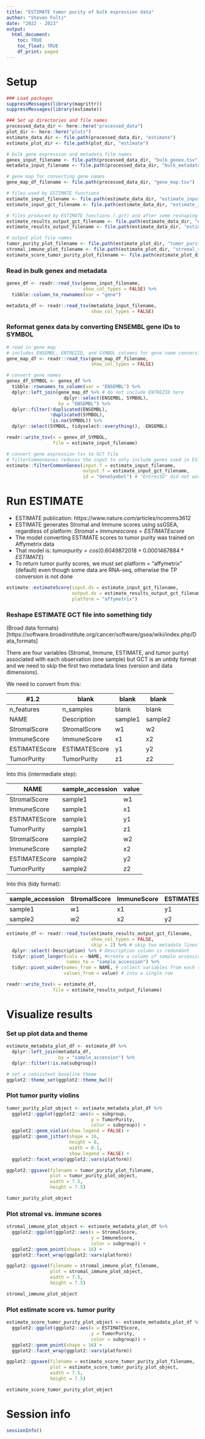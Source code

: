 ```yaml
---
title: "ESTIMATE tumor purity of bulk expression data"
author: "Steven Foltz"
date: "2022 - 2023"
output:
  html_document:
    toc: TRUE
    toc_float: TRUE
    df_print: paged
---
```


# Setup

```r

### Load packages
suppressMessages(library(magrittr))
suppressMessages(library(estimate))

### Set up directories and file names
processed_data_dir <- here::here("processed_data")
plot_dir <- here::here("plots")
estimate_data_dir <- file.path(processed_data_dir, "estimate")
estimate_plot_dir <- file.path(plot_dir, "estimate")

# bulk gene expression and metadata file names
genex_input_filename <- file.path(processed_data_dir, "bulk_genex.tsv")
metadata_input_filename <- file.path(processed_data_dir, "bulk_metadata.tsv")

# gene map for converting gene names
gene_map_df_filename <- file.path(processed_data_dir, "gene_map.tsv")

# files used by ESTIMATE functions
estimate_input_filename <- file.path(estimate_data_dir, "estimate_input.tsv")
estimate_input_gct_filename <- file.path(estimate_data_dir, "estimate_input.gct")

# files produced by ESTIMATE functions (.gct) and after some reshaping (.tsv)
estimate_results_output_gct_filename <- file.path(estimate_data_dir, "estimate_results.gct")
estimate_results_output_filename <- file.path(estimate_data_dir, "estimate_results.tsv")

# output plot file names
tumor_purity_plot_filename <- file.path(estimate_plot_dir, "tumor_purity_by_subgroup.pdf")
stromal_immune_plot_filename <- file.path(estimate_plot_dir, "stromal_score_by_immune_score.pdf")
estimate_score_tumor_purity_plot_filename <- file.path(estimate_plot_dir, "estimate_score_by_tumor_purity.pdf")
```

### Read in bulk genex and metadata

```r
genex_df <- readr::read_tsv(genex_input_filename,
                            show_col_types = FALSE) %>%
  tibble::column_to_rownames(var = "gene")

metadata_df <- readr::read_tsv(metadata_input_filename,
                               show_col_types = FALSE)
```

### Reformat genex data by converting ENSEMBL gene IDs to SYMBOL

```r
# read in gene map
# includes ENSEMBL, ENTREZID, and SYMBOL columns for gene name conversion
gene_map_df <- readr::read_tsv(gene_map_df_filename,
                               show_col_types = FALSE)

# convert gene names
genex_df_SYMBOL <- genex_df %>%
  tibble::rownames_to_column(var = "ENSEMBL") %>%
  dplyr::left_join(gene_map_df %>% # do not include ENTREZID here
                     dplyr::select(ENSEMBL, SYMBOL),
                   by = "ENSEMBL") %>%
  dplyr::filter(!duplicated(ENSEMBL),
                !duplicated(SYMBOL),
                !is.na(SYMBOL)) %>%
  dplyr::select(SYMBOL, tidyselect::everything(), -ENSEMBL)

readr::write_tsv(x = genex_df_SYMBOL,
                 file = estimate_input_filename)

# convert gene expression tsv to GCT file
# filterCommonGenes reduces the input to only include genes used in ESTIMATE model 
estimate::filterCommonGenes(input.f = estimate_input_filename,
                            output.f = estimate_input_gct_filename,
                            id = "GeneSymbol") # "EntrezID" did not work
```

# Run ESTIMATE

- ESTIMATE publication: https://www.nature.com/articles/ncomms3612
- ESTIMATE generates Stromal and Immune scores using ssGSEA, regardless of platform: $Stromal + Immune scores = ESTIMATE score$
- The model converting ESTIMATE scores to tumor purity was trained on Affymetrix data
- That model is: $tumor purity = cos(0.6049872018 + 0.0001467884 * ESTIMATE)$
- To return tumor purity scores, we must set platform = "affymetrix" (default) even though some data are RNA-seq, otherwise the TP conversion is not done

```r
estimate::estimateScore(input.ds = estimate_input_gct_filename,
                        output.ds = estimate_results_output_gct_filename,
                        platform = "affymetrix")
```

### Reshape ESTIMATE GCT file into something tidy

(Broad data formats)[https://software.broadinstitute.org/cancer/software/gsea/wiki/index.php/Data_formats]

There are four variables (Stromal, Immune, ESTIMATE, and tumor purity) associated with each observation (one sample) but GCT is an untidy format and we need to skip the first two metadata lines (version and data dimensions).

We need to convert from this:

| #1.2 | blank | blank | blank |
| ---- | ----- | ----- | ----- |
| n_features | n_samples | blank | blank |
| NAME | Description | sample1 | sample2 |
| StromalScore | StromalScore | w1 | w2 |
| ImmuneScore | ImmuneScore | x1 | x2 |
| ESTIMATEScore | ESTIMATEScore | y1 | y2 |
 TumorPurity | TumorPurity | z1 | z2 |

Into this (intermediate step):

| NAME | sample_accession | value |
| ---- | ---------------- | ----- |
| StromalScore | sample1 | w1 |
| ImmuneScore | sample1 | x1 |
| ESTIMATEScore | sample1 | y1 |
| TumorPurity | sample1 | z1 |
| StromalScore | sample2 | w2 |
| ImmuneScore | sample2 | x2 |
| ESTIMATEScore | sample2 | y2 |
| TumorPurity | sample2 | z2 |

Into this (tidy format):

| sample_accession | StromalScore | ImmuneScore | ESTIMATEScore | TumorPurity |
| ---------------- | ------------ | ----------- | ------------- | ----------- |
| sample1 | w1 | x1 | y1 | z1 |
| sample2 | w2 | x2 | y2 | z2 |

```r
estimate_df <- readr::read_tsv(estimate_results_output_gct_filename,
                               show_col_types = FALSE,
                               skip = 2) %>% # skip two metadata lines
  dplyr::select(-Description) %>% # Description column is redundant
  tidyr::pivot_longer(cols = -NAME, #create a column of sample accessions
                      names_to = "sample_accession") %>%
  tidyr::pivot_wider(names_from = NAME, # collect variables from each sample
                     values_from = value) # into a single row

readr::write_tsv(x = estimate_df,
                 file = estimate_results_output_filename)
```

# Visualize results

### Set up plot data and theme

```r
estimate_metadata_plot_df <- estimate_df %>%
  dplyr::left_join(metadata_df,
                   by = "sample_accession") %>%
  dplyr::filter(!is.na(subgroup))

# set a consistent baseline theme
ggplot2::theme_set(ggplot2::theme_bw())
```

### Plot tumor purity violins

```r
tumor_purity_plot_object <- estimate_metadata_plot_df %>%
  ggplot2::ggplot(ggplot2::aes(x = subgroup,
                               y = TumorPurity,
                               color = subgroup)) +
  ggplot2::geom_violin(show.legend = FALSE) +
  ggplot2::geom_jitter(shape = 16,
                       height = 0,
                       width = 0.1,
                       show.legend = FALSE) +
  ggplot2::facet_wrap(ggplot2::vars(platform))

ggplot2::ggsave(filename = tumor_purity_plot_filename,
                plot = tumor_purity_plot_object,
                width = 7.5,
                height = 7.5)

tumor_purity_plot_object
```

### Plot stromal vs. immune scores

```r
stromal_immune_plot_object <- estimate_metadata_plot_df %>%
  ggplot2::ggplot(ggplot2::aes(x = StromalScore,
                               y = ImmuneScore,
                               color = subgroup)) +
  ggplot2::geom_point(shape = 16) +
  ggplot2::facet_wrap(ggplot2::vars(platform))

ggplot2::ggsave(filename = stromal_immune_plot_filename,
                plot = stromal_immune_plot_object,
                width = 7.5,
                height = 7.5)

stromal_immune_plot_object
```

### Plot estimate score vs. tumor purity

```r
estimate_score_tumor_purity_plot_object <- estimate_metadata_plot_df %>%
  ggplot2::ggplot(ggplot2::aes(x = ESTIMATEScore,
                               y = TumorPurity,
                               color = subgroup)) +
  ggplot2::geom_point(shape = 16) +
  ggplot2::facet_wrap(ggplot2::vars(platform))

ggplot2::ggsave(filename = estimate_score_tumor_purity_plot_filename,
                plot = estimate_score_tumor_purity_plot_object,
                width = 7.5,
                height = 7.5)

estimate_score_tumor_purity_plot_object
```

# Session info
```r
sessionInfo()
```